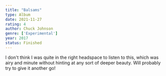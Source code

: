 ```yaml
---
title: "Balsams"
type: Album
date: 2021-11-27
rating: 4
author: Chuck Johnson
genre: ['Experimental']
year: 2017
status: Finished
---
```


I don't think I was quite in the right headspace to listen to this, which was airy and minute without hinting at any sort of deeper beauty. Will probably try to give it another go!
